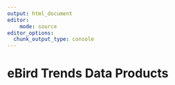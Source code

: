 ```yaml
---
output: html_document
editor:
    mode: source
editor_options: 
  chunk_output_type: console
---
```


# eBird Trends Data Products {#sec-trends}
